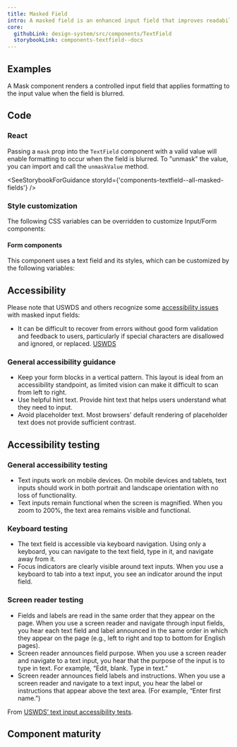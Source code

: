 ```yaml
---
title: Masked Field
intro: A masked field is an enhanced input field that improves readability by providing visual and non-visual cues to a user about the expected value.
core:
  githubLink: design-system/src/components/TextField
  storybookLink: components-textfield--docs
---
```



## Examples

A Mask component renders a controlled input field that applies formatting to the input value when the field is blurred.

<StorybookExample componentName="text-field" storyId="components-textfield--all-masked-fields" />

## Code

### React

Passing a `mask` prop into the `TextField` component with a valid value will
enable formatting to occur when the field is blurred. To "unmask" the
value, you can import and call the `unmaskValue` method.

<SeeStorybookForGuidance storyId={'components-textfield--all-masked-fields'} />

### Style customization

The following CSS variables can be overridden to customize Input/Form components:

<ComponentThemeOptions componentname="text-input" />

#### Form components

This component uses a text field and its styles, which can be customized by the following variables:

<ComponentThemeOptions componentname="form" />

## Accessibility
Please note that USWDS and others recognize some [accessibility issues](https://designsystem.digital.gov/components/input-mask/#known-issues) with masked input fields:
- It can be difficult to recover from errors without good form validation and feedback to users, particularly if special characters are disallowed and ignored, or replaced. [USWDS](https://github.com/uswds/uswds/issues/5481)

### General accessibility guidance
- Keep your form blocks in a vertical pattern. This layout is ideal from an accessibility standpoint, as limited vision can make it difficult to scan from left to right.
- Use helpful hint text. Provide hint text that helps users understand what they need to input.
- Avoid placeholder text. Most browsers' default rendering of placeholder text does not provide sufficient contrast.

## Accessibility testing

### General accessibility testing
- Text inputs work on mobile devices. On mobile devices and tablets, text inputs should work in both portrait and landscape orientation with no loss of functionality.
- Text inputs remain functional when the screen is magnified. When you zoom to 200%, the text area remains visible and functional.

### Keyboard testing
- The text field is accessible via keyboard navigation. Using only a keyboard, you can navigate to the text field, type in it, and navigate away from it.
- Focus indicators are clearly visible around text inputs. When you use a keyboard to tab into a text input, you see an indicator around the input field.

### Screen reader testing
- Fields and labels are read in the same order that they appear on the page. When you use a screen reader and navigate through input fields, you hear each text field and label announced in the same order in which they appear on the page (e.g., left to right and top to bottom for English pages).
- Screen reader announces field purpose. When you use a screen reader and navigate to a text input, you hear that the purpose of the input is to type in text. For example, “Edit, blank. Type in text.”
- Screen reader announces field labels and instructions. When you use a screen reader and navigate to a text input, you hear the label or instructions that appear above the text area. (For example, “Enter first name.”)

From [USWDS’ text input accessibility tests](https://designsystem.digital.gov/components/text-input/accessibility-tests/).

## Component maturity

<MaturityChecklist
  a11yStandards={true}
  color={true}
  forcedColors={true}
  screenReaders={false}
  keyboardNavigable={true}
  storybook={true}
  responsive={true}
  spanish={null}
  completeUiKit={false}
  responsiveUiKit={false}
  tokensInCode={true}
  tokensInSketch={true}
/>
